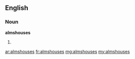 ==English==
===Noun===
'''almshouses'''
# {{plural of|[[almshouse]]}}

[[ar:almshouses]]
[[fr:almshouses]]
[[mg:almshouses]]
[[my:almshouses]]